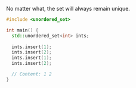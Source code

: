 No matter what, the set will always remain unique.
```cpp
#include <unordered_set>

int main() {
  std::unordered_set<int> ints;
  
  ints.insert(1);
  ints.insert(2);
  ints.insert(1);
  ints.insert(2);

  // Content: 1 2
}
```